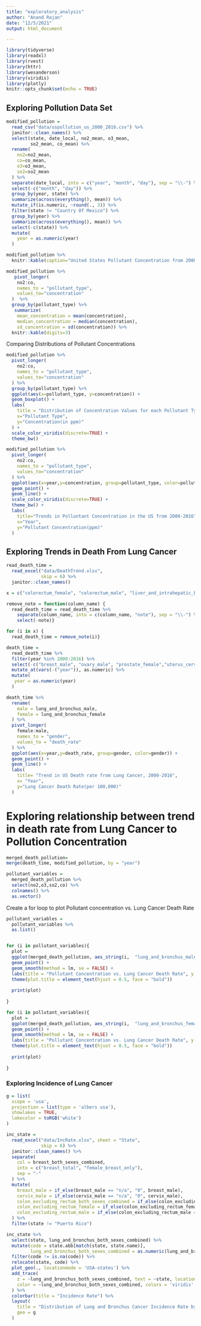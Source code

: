 ```yaml
---
title: "exploratory_analysis"
author: "Anand Rajan"
date: "12/5/2021"
output: html_document

---
```


```r
library(tidyverse)
library(readxl)
library(rvest)
library(httr)
library(wesanderson)
library(viridis)
library(plotly)       
knitr::opts_chunk$set(echo = TRUE)
```

## Exploring Pollution Data Set

```r
modified_pollution =
  read_csv("data/uspollution_us_2000_2016.csv") %>% 
  janitor::clean_names() %>%
  select(state, date_local, no2_mean, o3_mean, 
         so2_mean, co_mean) %>%
  rename(
    no2=no2_mean,
    co=co_mean,
    o3=o3_mean,
    so2=so2_mean
  ) %>% 
  separate(date_local, into = c("year", "month", "day"), sep = "\\-") %>%
  select(-c("month", "day")) %>%
  group_by(year, state) %>%
  summarize(across(everything(), mean)) %>%
  mutate_if(is.numeric, ~round(., 3)) %>%
  filter(state != "Country Of Mexico") %>%
  group_by(year) %>%
  summarize(across(everything(), mean)) %>%
  select(-c(state)) %>% 
  mutate(
    year = as.numeric(year)
  )

modified_pollution %>% 
  knitr::kable(caption="United States Pollutant Concentration from 2000-2016")
```


```r
modified_pollution %>% 
   pivot_longer(
    no2:co,
    names_to = "pollutant_type",
    values_to="concentration"
  )  %>% 
  group_by(pollutant_type) %>% 
   summarize(
    mean_concentration = mean(concentration),
    median_concentration = median(concentration),
    sd_concentration = sd(concentration)) %>% 
  knitr::kable(digits=3)
```

Comparing Distributions of Pollutant Concentrations 

```r
modified_pollution %>% 
  pivot_longer(
    no2:co,
    names_to = "pollutant_type",
    values_to="concentration"
  ) %>% 
  group_by(pollutant_type) %>% 
  ggplot(aes(x=pollutant_type, y=concentration)) + 
  geom_boxplot() +
  labs(
    title = "Distribution of Concentration Values for each Pollutant Type",
    x="Pollutant Type",
    y="Concentration(in ppm)"
  ) +
  scale_color_viridis(discrete=TRUE) +
  theme_bw() 
```

```r
modified_pollution %>% 
  pivot_longer(
    no2:co,
    names_to = "pollutant_type",
    values_to="concentration"
  ) %>% 
  ggplot(aes(x=year,y=concentration, group=pollutant_type, color=pollutant_type)) +
  geom_point() +
  geom_line() +
  scale_color_viridis(discrete=TRUE) +
  theme_bw() +
  labs(
    title="Trends in Polluntant Concentration in the US from 2000-2016",
    x="Year",
    y="Pollutant Concentration(ppm)"
  ) 
```

## Exploring Trends in Death From Lung Cancer

  
```r
read_death_time =
  read_excel("data/DeathTrend.xlsx", 
             skip = 6) %>%
  janitor::clean_names()

x = c("colorectum_female", "colorectum_male", "liver_and_intrahepatic_bile_duct_female", "liver_and_intrahepatic_bile_duct_male", "lung_and_bronchus_female", "lung_and_bronchus_male", "ovary_female", "uterus_cervix_and_corpus_combined_female")

remove_note = function(column_name) {
  read_death_time = read_death_time %>% 
    separate(column_name, into = c(column_name, "note"), sep = "\\-") %>% 
    select(-note)}

for (i in x) {
  read_death_time = remove_note(i)} 

death_time =
  read_death_time %>%
  filter(year %in% 2000:2016) %>%
  select(-c("breast_male", "ovary_male", "prostate_female","uterus_cervix_and_corpus_combined_male")) %>%
  mutate_at(vars(-("year")), as.numeric) %>%
  mutate(
   year = as.numeric(year)
  )


```
  
```r
death_time %>% 
  rename(
    male = lung_and_bronchus_male,
    female = lung_and_bronchus_female
  ) %>% 
  pivot_longer(
    female:male,
    names_to = "gender", 
    values_to = "death_rate"
  ) %>% 
  ggplot(aes(x=year,y=death_rate, group=gender, color=gender)) + 
  geom_point() +
  geom_line() +
  labs(
    title= "Trend in US Death rate from Lung Cancer, 2000-2016",
    x= "Year",
    y="Lung Cancer Death Rate(per 100,000)"
  )
```

# Exploring relationship between trend in death rate from Lung Cancer to Pollution Concentration


```r
merged_death_pollution=
merge(death_time, modified_pollution, by = "year") 
```

```r
pollutant_variables =
  merged_death_pollution %>% 
  select(no2,o3,so2,co) %>% 
  colnames() %>% 
  as.vector()
```

Create a for loop to plot Pollutant concentration vs. Lung Cancer Death Rate


```r
pollutant_variables =
  pollutant_variables %>% 
  as.list()


for (i in pollutant_variables){
  plot =
  ggplot(merged_death_pollution, aes_string(i,  "lung_and_bronchus_male")) + 
  geom_point() +
  geom_smooth(method = lm, se = FALSE) +
  labs(title = "Pollutant Concentration vs. Lung Cancer Death Rate", y = "Lung Cancer Death Rate(per 100,000)") +
  theme(plot.title = element_text(hjust = 0.5, face = "bold"))
  
  print(plot)
  
}
```

```r
for (i in pollutant_variables){
  plot =
  ggplot(merged_death_pollution, aes_string(i,  "lung_and_bronchus_female")) + 
  geom_point() +
  geom_smooth(method = lm, se = FALSE) +
  labs(title = "Pollutant Concentration vs. Lung Cancer Death Rate", y = "Lung Cancer Death Rate(per 100,000)") +
  theme(plot.title = element_text(hjust = 0.5, face = "bold"))
  
  print(plot)
  
}
```


### Exploring Incidence of Lung Cancer 

```r
g = list(
  scope = 'usa',
  projection = list(type = 'albers usa'),
  showlakes = TRUE,
  lakecolor = toRGB('white')
)

inc_state =
  read_excel("data/IncRate.xlsx", sheet = "State", 
             skip = 6) %>%
  janitor::clean_names() %>% 
  separate(
    col = breast_both_sexes_combined,
    into = c("breast_total", "female_breast_only"),
    sep = "-"
  ) %>% 
  mutate(
    breast_male = if_else(breast_male == "n/a", "0", breast_male),
    cervix_male = if_else(cervix_male == "n/a", "0", cervix_male),
    colon_excluding_rectum_both_sexes_combined = if_else(colon_excluding_rectum_both_sexes_combined == "n/a", "0", colon_excluding_rectum_both_sexes_combined),
    colon_excluding_rectum_female = if_else(colon_excluding_rectum_female == "n/a", "0", colon_excluding_rectum_female),
    colon_excluding_rectum_male = if_else(colon_excluding_rectum_male == "n/a", "0", colon_excluding_rectum_male),
  ) %>%
  filter(state != "Puerto Rico")

inc_state %>%
  select(state, lung_and_bronchus_both_sexes_combined) %>%
  mutate(code = state.abb[match(state, state.name)],
         lung_and_bronchus_both_sexes_combined = as.numeric(lung_and_bronchus_both_sexes_combined)) %>%
  filter(code != is.na(code)) %>%
  relocate(state, code) %>%
  plot_geo(., locationmode = 'USA-states') %>% 
  add_trace(
    z = ~lung_and_bronchus_both_sexes_combined, text = ~state, locations = ~code,
    color = ~lung_and_bronchus_both_sexes_combined, colors = 'viridis'
  ) %>% 
  colorbar(title = "Incidence Rate") %>% 
  layout(
    title = "Distribution of Lung and Bronchus Cancer Incidence Rate by State in 2013-2017",
    geo = g
  )
```

  
  


